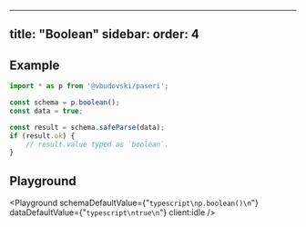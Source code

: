 
---
title: "Boolean"
sidebar:
    order: 4
---


## Example

```typescript
import * as p from '@vbudovski/paseri';

const schema = p.boolean();
const data = true;

const result = schema.safeParse(data);
if (result.ok) {
    // result.value typed as `boolean`.
}
```

## Playground

<Playground
    schemaDefaultValue={"```typescript\np.boolean()\n```"}
    dataDefaultValue={"```typescript\ntrue\n```"}
    client:idle
/>
